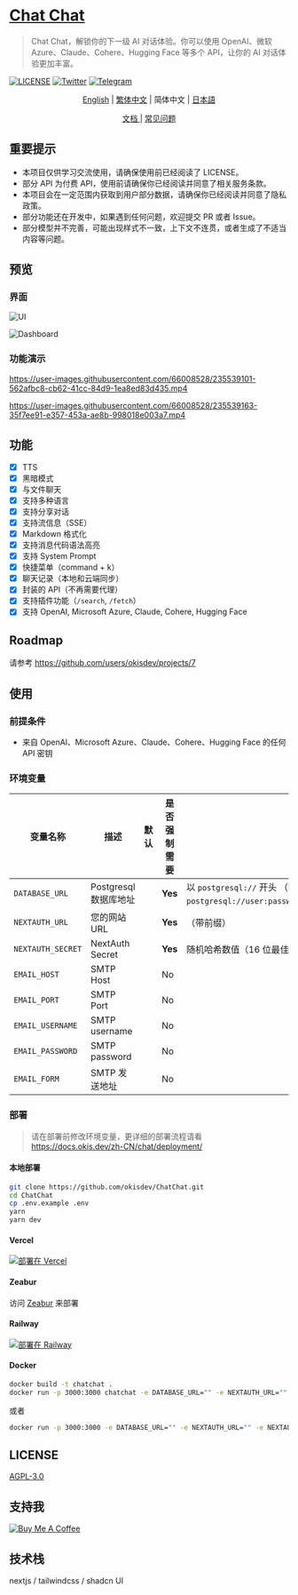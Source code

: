 # [Chat Chat](https://chat.okisdev.com)

> Chat Chat，解锁你的下一级 AI 对话体验。你可以使用 OpenAI、微软 Azure、Claude、Cohere、Hugging Face 等多个 API，让你的 AI 对话体验更加丰富。

[![LICENSE](https://img.shields.io/github/license/okisdev/ChatChat?style=flat-square)](https://github.com/okisdev/ChatChat/blob/master/LICENSE) [![Twitter](https://img.shields.io/twitter/follow/okisdev)](https://twitter.com/okisdev) [![Telegram](https://img.shields.io/badge/Telegram-Chat%20Chat-blue?style=flat-square&logo=telegram)](https://t.me/+uWx9qtafv-BiNGVk)

<p align='center'>
    <a href='README.mdx'>English</a> | <a href='README.zh_HK.mdx'>繁体中文</a> | <a>简体中文</a> | <a href='README.JA.mdx'>日本語</a>
</p>

<p align='center'>
    <a href='https://docs.okis.dev/zh-CN/chat' target='_blank'>
        文档
    </a>
    | <a href='https://github.com/okisdev/ChatChat/issues/3'>常见问题</a>
</p>

## 重要提示

-   本项目仅供学习交流使用，请确保使用前已经阅读了 LICENSE。
-   部分 API 为付费 API，使用前请确保你已经阅读并同意了相关服务条款。
-   本项目会在一定范围内获取到用户部分数据，请确保你已经阅读并同意了隐私政策。
-   部分功能还在开发中，如果遇到任何问题，欢迎提交 PR 或者 Issue。
-   部分模型并不完善，可能出现样式不一致，上下文不连贯，或者生成了不适当内容等问题。

## 预览

### 界面

![UI](https://cdn.harrly.com/project/GitHub/Chat-Chat/img/UI-1.png)

![Dashboard](https://cdn.harrly.com/project/GitHub/Chat-Chat/img/Dashboard-1.png)

### 功能演示

https://user-images.githubusercontent.com/66008528/235539101-562afbc8-cb62-41cc-84d9-1ea8ed83d435.mp4

https://user-images.githubusercontent.com/66008528/235539163-35f7ee91-e357-453a-ae8b-998018e003a7.mp4

## 功能

-   [x] TTS
-   [x] 黑暗模式
-   [x] 与文件聊天
-   [x] 支持多种语言
-   [x] 支持分享对话
-   [x] 支持流信息（SSE）
-   [x] Markdown 格式化
-   [x] 支持消息代码语法高亮
-   [x] 支持 System Prompt
-   [x] 快捷菜单（command + k）
-   [x] 聊天记录（本地和云端同步）
-   [x] 封装的 API（不再需要代理）
-   [x] 支持插件功能（`/search`, `/fetch`）
-   [x] 支持 OpenAI, Microsoft Azure, Claude, Cohere, Hugging Face

## Roadmap

请参考 https://github.com/users/okisdev/projects/7

## 使用

### 前提条件

-   来自 OpenAI、Microsoft Azure、Claude、Cohere、Hugging Face 的任何 API 密钥

### 环境变量

| 变量名称          | 描述                  | 默认 | 是否强制需要 | 提示                                                                                                |
| ----------------- | --------------------- | ---- | ------------ | --------------------------------------------------------------------------------------------------- |
| `DATABASE_URL`    | Postgresql 数据库地址 |      | **Yes**      | 以 `postgresql://` 开头 （如果不需要，请填写 `postgresql://user:password@example.com:port/dbname`） |
| `NEXTAUTH_URL`    | 您的网站 URL          |      | **Yes**      | （带前缀）                                                                                          |
| `NEXTAUTH_SECRET` | NextAuth Secret       |      | **Yes**      | 随机哈希数值（16 位最佳）                                                                           |
| `EMAIL_HOST`      | SMTP Host             |      | No           |                                                                                                     |
| `EMAIL_PORT`      | SMTP Port             |      | No           |                                                                                                     |
| `EMAIL_USERNAME`  | SMTP username         |      | No           |                                                                                                     |
| `EMAIL_PASSWORD`  | SMTP password         |      | No           |                                                                                                     |
| `EMAIL_FORM`      | SMTP 发送地址         |      | No           |                                                                                                     |

### 部署

> 请在部署前修改环境变量，更详细的部署流程请看 https://docs.okis.dev/zh-CN/chat/deployment/

#### 本地部署

```bash
git clone https://github.com/okisdev/ChatChat.git
cd ChatChat
cp .env.example .env
yarn
yarn dev
```

#### Vercel

[![部署在 Vercel](https://vercel.com/button)](https://vercel.com/import/project?template=https://github.com/okisdev/ChatChat)

#### Zeabur

访问 [Zeabur](https://zeabur.com) 来部署

#### Railway

[![部署在 Railway](https://railway.app/button.svg)](https://railway.app/template/-WWW5r)

#### Docker

```bash
docker build -t chatchat .
docker run -p 3000:3000 chatchat -e DATABASE_URL="" -e NEXTAUTH_URL="" -e NEXTAUTH_SECRET="" -e EMAIL_HOST="" -e EMAIL_PORT="" -e EMAIL_USERNAME="" -e EMAIL_PASSWORD="" -e EMAIL_FORM=""
```

或者

```bash
docker run -p 3000:3000 -e DATABASE_URL="" -e NEXTAUTH_URL="" -e NEXTAUTH_SECRET="" -e EMAIL_HOST="" -e EMAIL_PORT="" -e EMAIL_USERNAME="" -e EMAIL_PASSWORD="" -e EMAIL_FORM="" ghcr.io/okisdev/chatchat:latest
```

## LICENSE

[AGPL-3.0](./LICENSE)

## 支持我

[![Buy Me A Coffee](https://www.buymeacoffee.com/assets/img/custom_images/orange_img.png)](https://www.buymeacoffee.com/okisdev)

## 技术栈

nextjs / tailwindcss / shadcn UI
